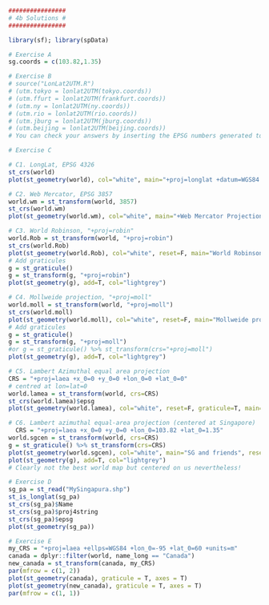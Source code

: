 
```r
################
# 4b Solutions #
################

library(sf); library(spData)

# Exercise A
sg.coords = c(103.82,1.35)

# Exercise B
# source("LonLat2UTM.R")
# (utm.tokyo = lonlat2UTM(tokyo.coords))
# (utm.ffurt = lonlat2UTM(frankfurt.coords))
# (utm.ny = lonlat2UTM(ny.coords))
# (utm.rio = lonlat2UTM(rio.coords))
# (utm.jburg = lonlat2UTM(jburg.coords))
# (utm.beijing = lonlat2UTM(beijing.coords))
# You can check your answers by inserting the EPSG numbers generated to https://epsg.io to see whether the code correspond to the area intended.

# Exercise C

# C1. LongLat, EPSG 4326
st_crs(world)
plot(st_geometry(world), col="white", main="+proj=longlat +datum=WGS84 +no_defs ")

# C2. Web Mercator, EPSG 3857
world.wm = st_transform(world, 3857)
st_crs(world.wm) 
plot(st_geometry(world.wm), col="white", main="+Web Mercator Projection")

# C3. World Robinson, "+proj=robin"
world.Rob = st_transform(world, "+proj=robin")
st_crs(world.Rob)
plot(st_geometry(world.Rob), col="white", reset=F, main="World Robinson")
# Add graticules
g = st_graticule()
g = st_transform(g, "+proj=robin")
plot(st_geometry(g), add=T, col="lightgrey")

# C4. Mollweide projection, "+proj=moll"
world.moll = st_transform(world, "+proj=moll")
st_crs(world.moll)
plot(st_geometry(world.moll), col="white", reset=F, main="Mollweide projection")
# Add graticules
g = st_graticule()
g = st_transform(g, "+proj=moll")
#or g = st_graticule() %>% st_transform(crs="+proj=moll")
plot(st_geometry(g), add=T, col="lightgrey")

# C5. Lambert Azimuthal equal area projection
CRS = "+proj=laea +x_0=0 +y_0=0 +lon_0=0 +lat_0=0"
# centred at lon=lat=0
world.lamea = st_transform(world, crs=CRS) 
st_crs(world.lamea)$epsg
plot(st_geometry(world.lamea), col="white", reset=F, graticule=T, main="Lambert azimuthal equal-area projection")

# C6. Lambert azimuthal equal-area projection (centered at Singapore)
  CRS = "+proj=laea +x_0=0 +y_0=0 +lon_0=103.82 +lat_0=1.35"
world.sgcen = st_transform(world, crs=CRS)
g = st_graticule() %>% st_transform(crs=CRS) 
plot(st_geometry(world.sgcen), col="white", main="SG and friends", reset=F) 
plot(st_geometry(g), add=T, col="lightgrey")
# Clearly not the best world map but centered on us nevertheless!

# Exercise D
sg_pa = st_read("MySingapura.shp")
st_is_longlat(sg_pa)
st_crs(sg_pa)$Name
st_crs(sg_pa)$proj4string
st_crs(sg_pa)$epsg
plot(st_geometry(sg_pa))

# Exercise E
my_CRS = "+proj=laea +ellps=WGS84 +lon_0=-95 +lat_0=60 +units=m"
canada = dplyr::filter(world, name_long == "Canada")
new_canada = st_transform(canada, my_CRS)
par(mfrow = c(1, 2))
plot(st_geometry(canada), graticule = T, axes = T)
plot(st_geometry(new_canada), graticule = T, axes = T)
par(mfrow = c(1, 1))
```

